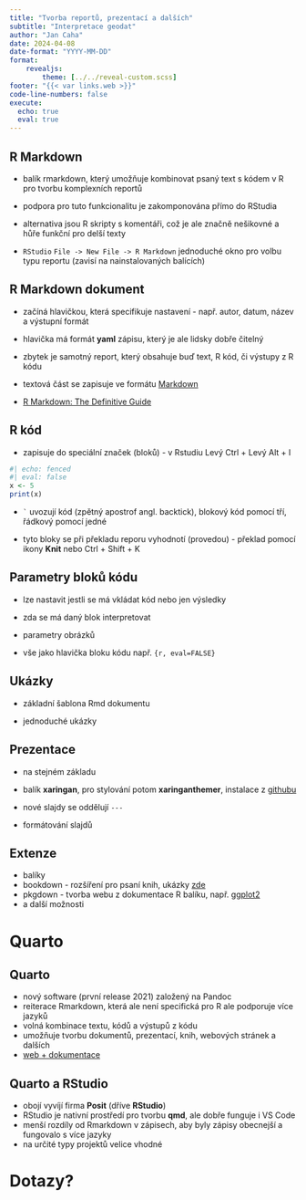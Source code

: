 ```yaml
---
title: "Tvorba reportů, prezentací a dalších"
subtitle: "Interpretace geodat"
author: "Jan Caha"
date: 2024-04-08
date-format: "YYYY-MM-DD"
format: 
    revealjs:
        theme: [../../reveal-custom.scss]
footer: "{{< var links.web >}}"
code-line-numbers: false
execute:
  echo: true
  eval: true
---
```


## R Markdown

- balík [rmarkdown]{.software}, který umožňuje kombinovat psaný text s kódem v R pro tvorbu komplexních reportů

- podpora pro tuto funkcionalitu je zakomponována přímo do RStudia

- alternativa jsou R skripty s komentáři, což je ale značně nešikovné a hůře funkční pro delší texty

- `RStudio` `File -> New File -> R Markdown` jednoduché okno pro volbu typu reportu (zavisí na nainstalovaných balících)


## R Markdown dokument

- začíná hlavičkou, která specifikuje nastavení - např. autor, datum, název a výstupní formát

- hlavička má formát **yaml** zápisu, který je ale lidsky dobře čitelný

- zbytek je samotný report, který obsahuje buď text, R kód, či výstupy z R kódu

- textová část se zapisuje ve formátu [Markdown](https://github.com/adam-p/markdown-here/wiki/Markdown-Cheatsheet)

- [R Markdown: The Definitive Guide](https://bookdown.org/yihui/rmarkdown/)

## R kód

- zapisuje do speciální značek (bloků) - v Rstudiu [Levý Ctrl + Levý Alt + I]{.keys} 

```r
#| echo: fenced
#| eval: false
x <- 5
print(x)
```


- `` ` `` uvozují kód (zpětný apostrof angl. backtick), blokový kód pomocí tří, řádkový pomocí jedné

- tyto bloky se při překladu reporu vyhodnotí (provedou) - překlad pomocí ikony **Knit** nebo [Ctrl + Shift + K]{.keys}  

## Parametry bloků kódu

- lze nastavit jestli se má vkládat kód nebo jen výsledky

- zda se má daný blok interpretovat

- parametry obrázků

- vše jako hlavička bloku kódu např. `{r, eval=FALSE}`

## Ukázky

- základní šablona Rmd dokumentu

- jednoduché ukázky

## Prezentace

- na stejném základu

- balík **xaringan**, pro stylování potom **xaringanthemer**, instalace z [githubu](https://github.com/gadenbuie/xaringanthemer)

- nové slajdy se oddělují `---`

- formátování slajdů

## Extenze

- balíky
- [bookdown]{.software} - rozšíření pro psaní knih, ukázky [zde](https://bookdown.org/home/)
- [pkgdown]{.software} - tvorba webu z dokumentace R balíku, např. [ggplot2](https://bookdown.org/) 
- a další možnosti

# Quarto{.center}

## Quarto

- nový software (první release 2021) založený na [Pandoc]{.software}
- reiterace [Rmarkdown]{.software}, která ale není specifická pro R ale podporuje více jazyků
- volná kombinace textu, kódů a výstupů z kódu
- umožňuje tvorbu dokumentů, prezentací, knih, webových stránek a dalších
- [web + dokumentace](https://quarto.org/)

## Quarto a RStudio

- obojí vyvíjí firma **Posit** (dříve **RStudio**)
- RStudio je nativní prostředí pro tvorbu **qmd**, ale dobře funguje i [VS Code]{.software}
- menší rozdíly od [Rmarkdown]{.software} v zápisech, aby byly zápisy obecnejší a fungovalo s více jazyky
- na určité typy projektů velice vhodné 

# Dotazy?{.center}
